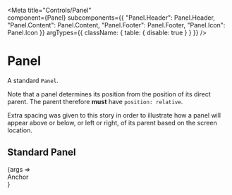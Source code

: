
<Meta
  title="Controls/Panel"  
  component={Panel}
  subcomponents={{ "Panel.Header": Panel.Header, "Panel.Content": Panel.Content, "Panel.Footer": Panel.Footer, "Panel.Icon": Panel.Icon }}
  argTypes={{
    className: { table: { disable: true } }
  }}
/>

# Panel

A standard `Panel`.

Note that a panel determines its position from the position of its direct parent.
The parent therefore **must** have `position: relative`.

Extra spacing was given to this story in order to illustrate how a panel will
appear above or below, or left or right, of its parent based on the screen 
location.

<ArgsTable of={Panel}/>

## Standard Panel

<Canvas>
  <Story
    name="Properties"
    args={{ open: true, padded: true, children: "Panel content." }}>
    {args =>   
    <div style={{position: 'relative', background: 'gray'}}>
      Anchor
      <Panel {...args}/>
    </div>}
  </Story>
</Canvas>

